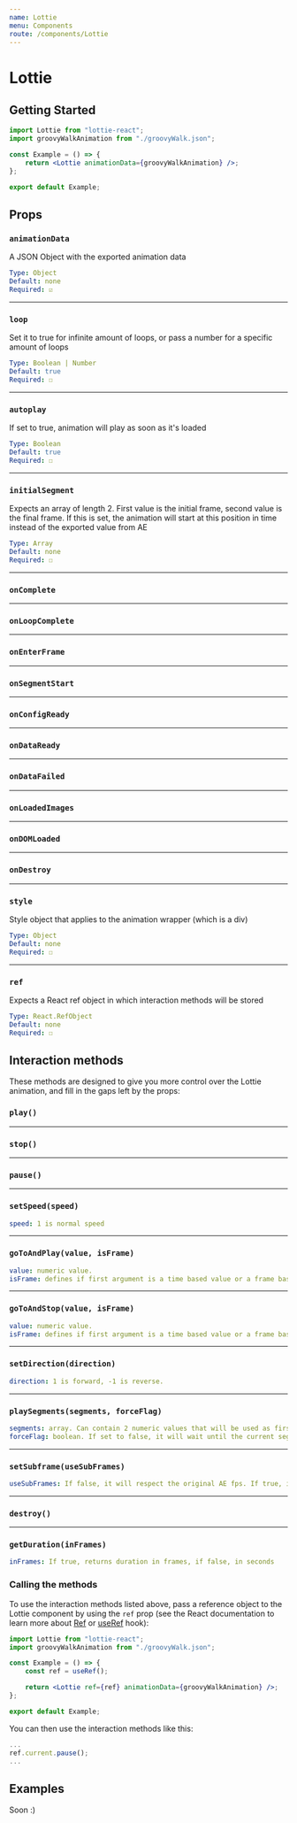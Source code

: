 ```yaml
---
name: Lottie
menu: Components
route: /components/Lottie
---
```



# Lottie

## Getting Started

<LottieExamples />

```jsx
import Lottie from "lottie-react";
import groovyWalkAnimation from "./groovyWalk.json";

const Example = () => {
	return <Lottie animationData={groovyWalkAnimation} />;
};

export default Example;
```

## Props

### `animationData`
A JSON Object with the exported animation data
```yaml
Type: Object
Default: none
Required: ☑
```

----

### `loop`
Set it to true for infinite amount of loops, or pass a number for a specific amount of loops
```yaml
Type: Boolean | Number
Default: true
Required: ☐
```

----

### `autoplay`
If set to true, animation will play as soon as it's loaded
```yaml
Type: Boolean
Default: true
Required: ☐
```

----

### `initialSegment`
Expects an array of length 2. First value is the initial frame, second value is the final frame. If this is set, the animation will start at this position in time instead of the exported value from AE
```yaml
Type: Array
Default: none
Required: ☐
```

----

### `onComplete`

----

### `onLoopComplete`

----

### `onEnterFrame`

----

### `onSegmentStart`

----

### `onConfigReady`

----

### `onDataReady`

----

### `onDataFailed`

----

### `onLoadedImages`

----

### `onDOMLoaded`

----

### `onDestroy`

----

### `style`
Style object that applies to the animation wrapper (which is a div)
```yaml
Type: Object
Default: none
Required: ☐
```

----

### `ref`
Expects a React ref object in which interaction methods will be stored
```yaml
Type: React.RefObject
Default: none
Required: ☐
```

## Interaction methods
These methods are designed to give you more control over the Lottie animation, and fill in the gaps left by the props:

### `play()`

----

### `stop()`

----

### `pause()`

----

### `setSpeed(speed)`
```yaml
speed: 1 is normal speed
```

----

### `goToAndPlay(value, isFrame)`
```yaml
value: numeric value.
isFrame: defines if first argument is a time based value or a frame based (default false).
```

----

### `goToAndStop(value, isFrame)`
```yaml
value: numeric value.
isFrame: defines if first argument is a time based value or a frame based (default false).
```

----

### `setDirection(direction)`
```yaml
direction: 1 is forward, -1 is reverse.
```

----

### `playSegments(segments, forceFlag)`
```yaml
segments: array. Can contain 2 numeric values that will be used as first and last frame of the animation. Or can contain a sequence of arrays each with 2 numeric values.
forceFlag: boolean. If set to false, it will wait until the current segment is complete. If true, it will update values immediately.
```

----

### `setSubframe(useSubFrames)`
```yaml
useSubFrames: If false, it will respect the original AE fps. If true, it will update on every requestAnimationFrame with intermediate values. Default is true.
```

----

### `destroy()`

----

### `getDuration(inFrames)`
```yaml
inFrames: If true, returns duration in frames, if false, in seconds
```

### Calling the methods
To use the interaction methods listed above, pass a reference object to the Lottie component by using the `ref` prop (see the React documentation to learn more about [Ref](https://reactjs.org/docs/refs-and-the-dom.html) or [useRef](https://reactjs.org/docs/hooks-reference.html#useref) hook):
```jsx
import Lottie from "lottie-react";
import groovyWalkAnimation from "./groovyWalk.json";

const Example = () => {
    const ref = useRef();

	return <Lottie ref={ref} animationData={groovyWalkAnimation} />;
};

export default Example;
```

You can then use the interaction methods like this:
```jsx
...
ref.current.pause();
...
```

## Examples
Soon :)